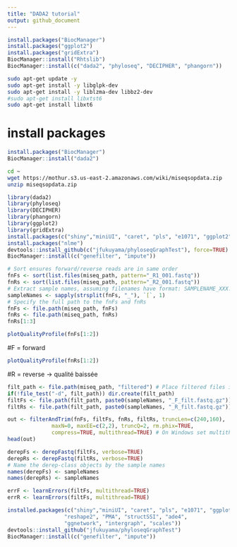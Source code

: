 ```yaml
---
title: "DADA2 tutorial"
output: github_document
---
```


```r
install.packages("BiocManager")
install.packages("ggplot2")
install.packages("gridExtra")
BiocManager::install("Rhtslib")
BiocManager::install(c("dada2", "phyloseq", "DECIPHER", "phangorn"))
```

```bash
sudo apt-get update -y
sudo apt-get install -y libglpk-dev
sudo apt-get install -y liblzma-dev libbz2-dev
#sudo apt-get install libxtst6
sudo apt-get install libxt6
```

# install packages
```r
install.packages("BiocManager")
BiocManager::install("dada2")
```

```bash
cd ~
wget https://mothur.s3.us-east-2.amazonaws.com/wiki/miseqsopdata.zip
unzip miseqsopdata.zip
```

```r
library(dada2)
library(phyloseq)
library(DECIPHER)
library(phangorn)
library(ggplot2)
library(gridExtra)
install.packages(c("shiny","miniUI", "caret", "pls", "e1071", "ggplot2", "randomForest", "dplyr", "ggrepel", "devtools","reshape2", "PMA", "structSSI", "ade4", "ggnetwork", "intergraph", "scales"))
install.packages("nlme")
devtools::install_github(c("jfukuyama/phyloseqGraphTest"), force=TRUE)
BiocManager::install(c("genefilter", "impute"))
```

```r
# Sort ensures forward/reverse reads are in same order
fnFs <- sort(list.files(miseq_path, pattern="_R1_001.fastq"))
fnRs <- sort(list.files(miseq_path, pattern="_R2_001.fastq"))
# Extract sample names, assuming filenames have format: SAMPLENAME_XXX.fastq
sampleNames <- sapply(strsplit(fnFs, "_"), `[`, 1)
# Specify the full path to the fnFs and fnRs
fnFs <- file.path(miseq_path, fnFs)
fnRs <- file.path(miseq_path, fnRs)
fnRs[1:3]
```


```r
plotQualityProfile(fnFs[1:2])
```
#F = forward 

```r
plotQualityProfile(fnRs[1:2])
```
#R = reverse -> qualité baissée

```r
filt_path <- file.path(miseq_path, "filtered") # Place filtered files in filtered/ subdirectory
if(!file_test("-d", filt_path)) dir.create(filt_path)
filtFs <- file.path(filt_path, paste0(sampleNames, "_F_filt.fastq.gz"))
filtRs <- file.path(filt_path, paste0(sampleNames, "_R_filt.fastq.gz"))
```

```r
out <- filterAndTrim(fnFs, filtFs, fnRs, filtRs, truncLen=c(240,160),
              maxN=0, maxEE=c(2,2), truncQ=2, rm.phix=TRUE,
              compress=TRUE, multithread=TRUE) # On Windows set multithread=FALSE
head(out)
```

```r
derepFs <- derepFastq(filtFs, verbose=TRUE)
derepRs <- derepFastq(filtRs, verbose=TRUE)
# Name the derep-class objects by the sample names
names(derepFs) <- sampleNames
names(derepRs) <- sampleNames
```

```r
errF <- learnErrors(filtFs, multithread=TRUE)
errR <- learnErrors(filtFs, multithread=TRUE)
```
```r
installed.packages(c("shiny","miniUI", "caret", "pls", "e1071", "ggplot2", "randomForest", "dplyr", "ggrepel", "nlme", "devtools",
                  "reshape2", "PMA", "structSSI", "ade4",
                  "ggnetwork", "intergraph", "scales"))
devtools::install_github("jfukuyama/phyloseqGraphTest")
BiocManager::install(c("genefilter", "impute"))
```

